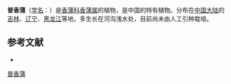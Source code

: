 {{Speciesbox
| name = 普香蒲
| status = 
| status_system = 
| image = 
| genus = Typha
| species = przewalskii
| authority = Skv.
}}

'''普香蒲'''（[[学名|学名]]：{{lang|la|''Typha przewalskii''}}）是[[香蒲科|香蒲科]][[香蒲属|香蒲属]]的植物，是中国的特有植物。分布在[[中国大陆|中国大陆]]的[[吉林|吉林]]、[[辽宁|辽宁]]、[[黑龙江|黑龙江]]等地，多生长在河沟浅水处，目前尚未由人工引种栽培。

== 参考文献 ==
<div class="references-small">
* {{cite web| url =http://www.bioinfo.cn/db05/KmzwSpecies.php?action=view&id=24426| title =普香蒲| work =《中国高等植物数据库全库》| publisher =中国科学院微生物研究所| author =昆明植物研究所| accessdate =2009-02-25| deadurl =yes| archiveurl =https://web.archive.org/web/20160305015354/http://www.bioinfo.cn/db05/KmzwSpecies.php?action=view&id=24426| archivedate =2016-03-05}}
</div>
{{Taxonbar|from=Q11089934}}

[[Category:香蒲属|普香蒲]]


{{植物小作品}}